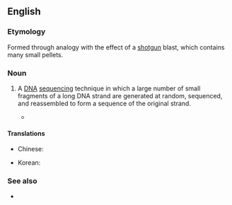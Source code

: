 ==English==

===Etymology===
Formed through analogy with the effect of a [[shotgun]] blast, which contains many small pellets.

===Noun===
{{en-noun|-|head=[[shotgun]] [[sequencing]]}}

# {{label|en|genetics}} A [[DNA]] [[sequencing]] technique in which a large number of small fragments of a long DNA strand are generated at random, sequenced, and reassembled to form a sequence of the original strand.
#* {{quote-journal|passage=In '''shotgun sequencing''' of genomic DNA, fragments of a genome are sequenced and computationally reassembled to determine the genome of an organism|author=Selene K Swanson|coauthors=Michael P. Washburn|page=719|year=2005|title=The continuing evolution of shotgun proteomics|journal=Drug Discovery Today}}

====Translations====
{{trans-top|DNA sequencing technique}}
* Chinese: {{t|zh|鸟枪法|tr=niǎoqiāngfǎ|sc=Hani}}
{{trans-mid}}
* Korean: {{t|ko|샷건 시퀀싱|tr=syatgeon sikwonsing}}
{{trans-bottom}}

===See also===
* {{pedia}}